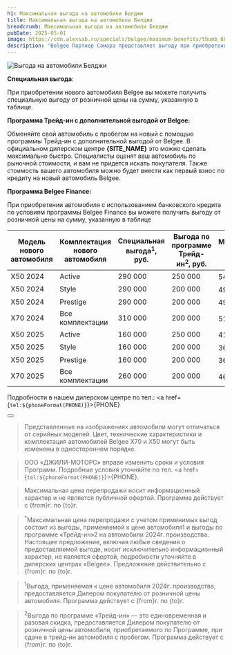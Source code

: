 ```yaml
---
h1: Максимальная выгода на автомобили Белджи
title: Максимальная выгода на автомобили Белджи
breadcrumb: Максимальная выгода на автомобили Белджи
pubDate: 2025-05-01
image: https://cdn.alexsab.ru/specials/belgee/maximum-benefits/thumb_600x338.webp
description: "Belgee Партнер Самара представляет выгоду при приобретении новых автомобилей с использованием кредитных средств, программ Трейд-ин и программы Белджи Финанс для покупки авто"
---
```



<picture>
    <source media="(min-width: 942px)" srcset="https://cdn.alexsab.ru/specials/belgee/maximum-benefits/banner_1920x1080.webp" />
    <source media="(min-width: 320px)" srcset="https://cdn.alexsab.ru/specials/belgee/maximum-benefits/banner_1080x720.webp" />
    <img src="https://cdn.alexsab.ru/specials/belgee/maximum-benefits/banner_1920x1080.webp" class="w-full mb-10" alt="Выгода на автомобили Белджи" />
</picture>

**Специальная выгода**: 

При приобретении нового автомобиля Belgee вы можете получить специальную выгоду от розничной цены на сумму, указанную в таблице. 

**Программа Трейд-ин с дополнительной выгодой от Belgee:**

Обменяйте свой автомобиль с пробегом на новый с помощью программы Трейд-ин с дополнительной выгодой от Belgee. В официальном дилерском центре <strong>{SITE_NAME}</strong> это можно сделать максимально быстро. Специалисты оценят ваш автомобиль по рыночной стоимости, и вам не придется искать покупателя. Также стоимость вашего автомобиля можно будет внести как первый взнос по кредиту на новый автомобиль Belgee. 

**Программа Belgee Finance:**

При приобретении автомобиля с использованием банковского кредита по условиям программы Belgee Finance вы можете получить выгоду от розничной цены на сумму, указанную в таблице

<div class="overflow-auto min-w-full my-14">
    <table>
        <thead>
            <tr>
                <th>Модель нового автомобиля</th>
                <th>Комплектация нового автомобиля</th>
                <th>Специальная выгода<sup>1</sup>, руб.</th>
                <th>Выгода по программе Трейд-ин<sup>2</sup>, руб.</th>
                <th>Максимальная выгода до, руб.</th>
            </tr>
        </thead>
        <tbody>
            <tr>
                <td>X50 2024</td>
                <td>Active</td>
                <td>290 000</td>
                <td>250 000</td>
                <td>540 000<sup>*</sup></td>
            </tr>
            <tr>
                <td>X50 2024</td>
                <td>Style</td>
                <td>290 000</td>
                <td>200 000</td>
                <td>490 000<sup>*</sup></td>
            </tr>
            <tr>
                <td>X50 2024</td>
                <td>Prestige</td>
                <td>290 000</td>
                <td>200 000</td>
                <td>490 000<sup>*</sup></td>
            </tr>
            <tr>
                <td>X70 2024</td>
                <td>Все комплектации</td>
                <td>310 000</td>
                <td>200 000</td>
                <td>510 000<sup>*</sup></td>
            </tr>
            <tr>
                <td>X50 2025</td>
                <td>Active</td>
                <td>160 000</td>
                <td>250 000</td>
                <td>410 000<sup>*</sup></td>
            </tr>
            <tr>
                <td>X50 2025</td>
                <td>Style</td>
                <td>160 000</td>
                <td>200 000</td>
                <td>360 000<sup>*</sup></td>
            </tr>
            <tr>
                <td>X50 2025</td>
                <td>Prestige</td>
                <td>160 000</td>
                <td>200 000</td>
                <td>360 000<sup>*</sup></td>
            </tr>
            <tr>
                <td>X70 2025</td>
                <td>Все комплектации</td>
                <td>260 000</td>
                <td>200 000</td>
                <td>460 000<sup>*</sup></td>
            </tr>
        </tbody>
    </table>
</div>

Подробности в нашем дилерском центре по тел.: <a href={`tel:${phoneFormat(PHONE)}`}>{PHONE}</a>

<div class="flex justify-center mt-10 mb-5">
    <Button 
        classes="popup-link block !px-4 xl:!px-8 !py-2 xl:!py-3 !text-white !no-underline" 
        url="#common-modal" 
        title="Получить предложение"
        dataTitle="Получить максимальную выгоду"
        dataFormName="Получить предложение. Максимальная выгода"
    />
</div>

> Представленные на изображениях автомобили могут отличаться от серийных моделей. Цвет, технические характеристики и комплектация автомобилей Belgee X70 и X50 могут быть изменены в одностороннем порядке.

> ООО «ДЖИЛИ-МОТОРС» вправе изменить сроки и условия Программ. Подробные условия уточняйте по тел. <a href={`tel:${phoneFormat(PHONE)}`}>{PHONE}</a>.

> Максимальная цена перепродажи носит информационный характер и не является публичной офертой. Программа действует с {from}г. по {to}г.

> <sup>*</sup>Максимальная цена перепродажи с учетом применимых выгод состоит из выгоды, применяемой к цене автомобиля1 и выгоды по программе «Трейд-ин»2 на автомобили 2024г. производства. Настоящее предложение, включая любые сведения о предоставляемой выгоде, носит исключительно информационный характер, не является офертой, подробности уточняйте в дилерских центрах «Belgee». Предложение действительно с {from}г. по {to}г.


> <sup>1</sup>Выгода, применяемая к цене автомобиля 2024г. производства, предоставляется Дилером покупателю от розничной цены автомобиля. Программа действует с {from}г. по {to}г.

> <sup>2</sup>Выгода по программе «Трейд-ин» — это единовременная и разовая скидка, предоставляется Дилером покупателю от розничной цены автомобиля, приобретаемого по Программе, при сдаче в трейд-ин автомобиля с пробегом. Программа действует с {from}г. по {to}г.